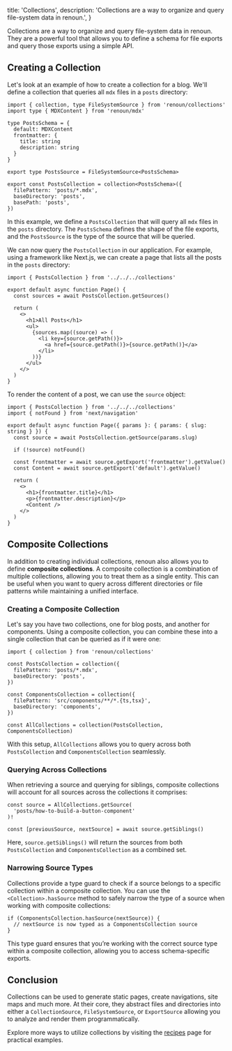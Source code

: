   title: 'Collections',
  description:
    'Collections are a way to organize and query file-system data in renoun.',
}

Collections are a way to organize and query file-system data in renoun. They are a powerful tool that allows you to define a schema for file exports and query those exports using a simple API.

## Creating a Collection

Let's look at an example of how to create a collection for a blog. We'll define a collection that queries all `mdx` files in a `posts` directory:

```tsx filename="collections.ts"
import { collection, type FileSystemSource } from 'renoun/collections'
import type { MDXContent } from 'renoun/mdx'

type PostsSchema = {
  default: MDXContent
  frontmatter: {
    title: string
    description: string
  }
}

export type PostsSource = FileSystemSource<PostsSchema>

export const PostsCollection = collection<PostsSchema>({
  filePattern: 'posts/*.mdx',
  baseDirectory: 'posts',
  basePath: 'posts',
})
```

In this example, we define a `PostsCollection` that will query all `mdx` files in the `posts` directory. The `PostsSchema` defines the shape of the file exports, and the `PostsSource` is the type of the source that will be queried.

We can now query the `PostsCollection` in our application. For example, using a framework like Next.js, we can create a page that lists all the posts in the `posts` directory:

```tsx allowErrors filename="app/posts/page.tsx"
import { PostsCollection } from '../../../collections'

export default async function Page() {
  const sources = await PostsCollection.getSources()

  return (
    <>
      <h1>All Posts</h1>
      <ul>
        {sources.map((source) => (
          <li key={source.getPath()}>
            <a href={source.getPath()}>{source.getPath()}</a>
          </li>
        ))}
      </ul>
    </>
  )
}
```

To render the content of a post, we can use the `source` object:

```tsx allowErrors filename="app/posts/[slug].tsx"
import { PostsCollection } from '../../../collections'
import { notFound } from 'next/navigation'

export default async function Page({ params }: { params: { slug: string } }) {
  const source = await PostsCollection.getSource(params.slug)

  if (!source) notFound()

  const frontmatter = await source.getExport('frontmatter').getValue()
  const Content = await source.getExport('default').getValue()

  return (
    <>
      <h1>{frontmatter.title}</h1>
      <p>{frontmatter.description}</p>
      <Content />
    </>
  )
}
```

## Composite Collections

In addition to creating individual collections, renoun also allows you to define **composite collections**. A composite collection is a combination of multiple collections, allowing you to treat them as a single entity. This can be useful when you want to query across different directories or file patterns while maintaining a unified interface.

### Creating a Composite Collection

Let's say you have two collections, one for blog posts, and another for components. Using a composite collection, you can combine these into a single collection that can be queried as if it were one:

```tsx
import { collection } from 'renoun/collections'

const PostsCollection = collection({
  filePattern: 'posts/*.mdx',
  baseDirectory: 'posts',
})

const ComponentsCollection = collection({
  filePattern: 'src/components/**/*.{ts,tsx}',
  baseDirectory: 'components',
})

const AllCollections = collection(PostsCollection, ComponentsCollection)
```

With this setup, `AllCollections` allows you to query across both `PostsCollection` and `ComponentsCollection` seamlessly.

### Querying Across Collections

When retrieving a source and querying for siblings, composite collections will account for all sources across the collections it comprises:

```tsx allowErrors
const source = AllCollections.getSource(
  'posts/how-to-build-a-button-component'
)!

const [previousSource, nextSource] = await source.getSiblings()
```

Here, `source.getSiblings()` will return the sources from both `PostsCollection` and `ComponentsCollection` as a combined set.

### Narrowing Source Types

Collections provide a type guard to check if a source belongs to a specific collection within a composite collection. You can use the `<Collection>.hasSource` method to safely narrow the type of a source when working with composite collections:

```tsx allowErrors
if (ComponentsCollection.hasSource(nextSource)) {
  // nextSource is now typed as a ComponentsCollection source
}
```

This type guard ensures that you’re working with the correct source type within a composite collection, allowing you to access schema-specific exports.

## Conclusion

Collections can be used to generate static pages, create navigations, site maps and much more. At their core, they abstract files and directories into either a `CollectionSource`, `FileSystemSource`, or `ExportSource` allowing you to analyze and render them programmatically.

Explore more ways to utilize collections by visiting the [recipes](/collections/recipes) page for practical examples.
